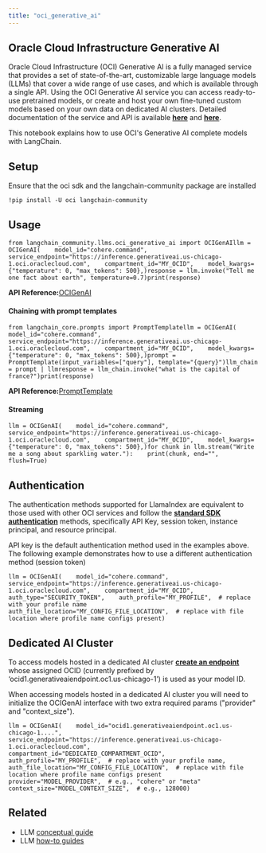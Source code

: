 ```yaml
---
title: "oci_generative_ai"
---
```


## Oracle Cloud Infrastructure Generative AI

Oracle Cloud Infrastructure (OCI) Generative AI is a fully managed service that provides a set of state-of-the-art, customizable large language models (LLMs) that cover a wide range of use cases, and which is available through a single API. Using the OCI Generative AI service you can access ready-to-use pretrained models, or create and host your own fine-tuned custom models based on your own data on dedicated AI clusters. Detailed documentation of the service and API is available **[here](https://docs.oracle.com/en-us/iaas/Content/generative-ai/home.htm)** and **[here](https://docs.oracle.com/en-us/iaas/api/#/en/generative-ai/20231130/)**.

This notebook explains how to use OCI's Generative AI complete models with LangChain.

## Setup

Ensure that the oci sdk and the langchain-community package are installed

```
!pip install -U oci langchain-community
```

## Usage

```
from langchain_community.llms.oci_generative_ai import OCIGenAIllm = OCIGenAI(    model_id="cohere.command",    service_endpoint="https://inference.generativeai.us-chicago-1.oci.oraclecloud.com",    compartment_id="MY_OCID",    model_kwargs={"temperature": 0, "max_tokens": 500},)response = llm.invoke("Tell me one fact about earth", temperature=0.7)print(response)
```

**API Reference:**[OCIGenAI](https://python.langchain.com/api_reference/community/llms/langchain_community.llms.oci_generative_ai.OCIGenAI.html)

#### Chaining with prompt templates

```
from langchain_core.prompts import PromptTemplatellm = OCIGenAI(    model_id="cohere.command",    service_endpoint="https://inference.generativeai.us-chicago-1.oci.oraclecloud.com",    compartment_id="MY_OCID",    model_kwargs={"temperature": 0, "max_tokens": 500},)prompt = PromptTemplate(input_variables=["query"], template="{query}")llm_chain = prompt | llmresponse = llm_chain.invoke("what is the capital of france?")print(response)
```

**API Reference:**[PromptTemplate](https://python.langchain.com/api_reference/core/prompts/langchain_core.prompts.prompt.PromptTemplate.html)

#### Streaming

```
llm = OCIGenAI(    model_id="cohere.command",    service_endpoint="https://inference.generativeai.us-chicago-1.oci.oraclecloud.com",    compartment_id="MY_OCID",    model_kwargs={"temperature": 0, "max_tokens": 500},)for chunk in llm.stream("Write me a song about sparkling water."):    print(chunk, end="", flush=True)
```

## Authentication

The authentication methods supported for LlamaIndex are equivalent to those used with other OCI services and follow the **[standard SDK authentication](https://docs.oracle.com/en-us/iaas/Content/API/Concepts/sdk_authentication_methods.htm)** methods, specifically API Key, session token, instance principal, and resource principal.

API key is the default authentication method used in the examples above. The following example demonstrates how to use a different authentication method (session token)

```
llm = OCIGenAI(    model_id="cohere.command",    service_endpoint="https://inference.generativeai.us-chicago-1.oci.oraclecloud.com",    compartment_id="MY_OCID",    auth_type="SECURITY_TOKEN",    auth_profile="MY_PROFILE",  # replace with your profile name    auth_file_location="MY_CONFIG_FILE_LOCATION",  # replace with file location where profile name configs present)
```

## Dedicated AI Cluster

To access models hosted in a dedicated AI cluster **[create an endpoint](https://docs.oracle.com/en-us/iaas/api/#/en/generative-ai-inference/20231130/)** whose assigned OCID (currently prefixed by ‘ocid1.generativeaiendpoint.oc1.us-chicago-1’) is used as your model ID.

When accessing models hosted in a dedicated AI cluster you will need to initialize the OCIGenAI interface with two extra required params ("provider" and "context\_size").

```
llm = OCIGenAI(    model_id="ocid1.generativeaiendpoint.oc1.us-chicago-1....",    service_endpoint="https://inference.generativeai.us-chicago-1.oci.oraclecloud.com",    compartment_id="DEDICATED_COMPARTMENT_OCID",    auth_profile="MY_PROFILE",  # replace with your profile name,    auth_file_location="MY_CONFIG_FILE_LOCATION",  # replace with file location where profile name configs present    provider="MODEL_PROVIDER",  # e.g., "cohere" or "meta"    context_size="MODEL_CONTEXT_SIZE",  # e.g., 128000)
```

## Related

* LLM [conceptual guide](/src/oss/concepts/text_llms)
* LLM [how-to guides](/src/oss/how_to/#llms)
